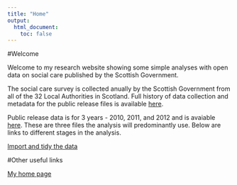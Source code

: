 ```yaml
---
title: "Home"
output:
  html_document:
    toc: false
---
```


#Welcome

Welcome to my research website showing some simple analyses with open data on social care published by the Scottish Government.

The social care survey is collected anually by the Scottish Government from all of the 32 Local Authorities in Scotland. Full history of data collection and metadata for the public release files is available [here](http://www.gov.scot/Resource/0040/00409164.pdf). 

Public release data is for 3 years - 2010, 2011, and 2012 and is avaiable [here](http://www.gov.scot/Topics/Statistics/Browse/Health/Data/HomeCare/HSC-Datasets-HCPRF). These are three files the analysis will predominantly use. Below are links to different stages in the analysis.

[Import and tidy the data](01_import_and_tidy.html)

#Other useful links

[My home page](www.davidhen.com)




